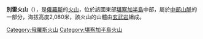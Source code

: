 {{coord|57.88|N|160.53|E|display=title|type:mountain}}

'''別雷火山'''（{{lang-ru|Белый}}），是[[俄羅斯|俄羅斯]]的[[火山|火山]]，位於該國東部[[堪察加半島|堪察加半島]]中部，屬於[[中部山脈|中部山脈]]的一部分，海拔高度2,080米，該火山的山體由[[玄武岩|玄武岩]]組成。

{{Russia-geo-stub}}
[[Category:俄羅斯火山|Category:俄羅斯火山]]
[[Category:堪察加半島火山|Category:堪察加半島火山]]